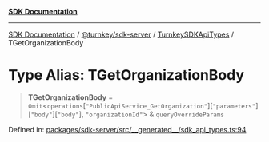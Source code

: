 [**SDK Documentation**](../../../../../README.mdx)

***

[SDK Documentation](../../../../../packages.mdx) / [@turnkey/sdk-server](../../../README.mdx) / [TurnkeySDKApiTypes](../README.mdx) / TGetOrganizationBody

# Type Alias: TGetOrganizationBody

> **TGetOrganizationBody** = `Omit`\<`operations`\[`"PublicApiService_GetOrganization"`\]\[`"parameters"`\]\[`"body"`\]\[`"body"`\], `"organizationId"`\> & `queryOverrideParams`

Defined in: [packages/sdk-server/src/\_\_generated\_\_/sdk\_api\_types.ts:94](https://github.com/tkhq/sdk/blob/e1b1a69bdd608320aaf03cc2dbbf68dc0c52b28d/packages/sdk-server/src/__generated__/sdk_api_types.ts#L94)
